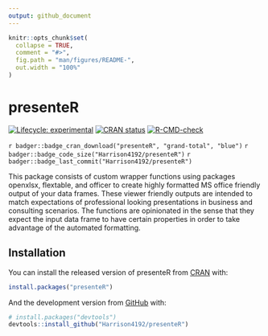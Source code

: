 ```yaml
---
output: github_document
---
```


<!-- README.md is generated from README.Rmd. Please edit that file -->

```r
knitr::opts_chunk$set(
  collapse = TRUE,
  comment = "#>",
  fig.path = "man/figures/README-",
  out.width = "100%"
)
```

# presenteR

<!-- badges: start -->
[![Lifecycle: experimental](https://img.shields.io/badge/lifecycle-experimental-orange.svg)](https://www.tidyverse.org/lifecycle/#experimental)
[![CRAN status](https://www.r-pkg.org/badges/version/presenteR)](https://CRAN.R-project.org/package=presenteR)
[![R-CMD-check](https://github.com/Harrison4192/presenteR/workflows/R-CMD-check/badge.svg)](https://github.com/Harrison4192/presenteR/actions)

`r badger::badge_cran_download("presenteR", "grand-total", "blue")`
`r badger::badge_code_size("Harrison4192/presenteR")`
`r badger::badge_last_commit("Harrison4192/presenteR")`
<!-- badges: end -->

This package consists of custom wrapper functions using packages openxlsx, flextable, and officer to create highly formatted MS office friendly output of your data frames. These viewer friendly outputs are intended to match expectations of professional looking presentations
    in business and consulting scenarios. The functions are opinionated in the sense that they expect the input data
    frame to have certain properties in order to take advantage of the automated formatting.
    
    
## Installation

You can install the released version of presenteR from [CRAN](https://CRAN.R-project.org) with:

``` r
install.packages("presenteR")
```

And the development version from [GitHub](https://github.com/) with:

``` r
# install.packages("devtools")
devtools::install_github("Harrison4192/presenteR")
```
